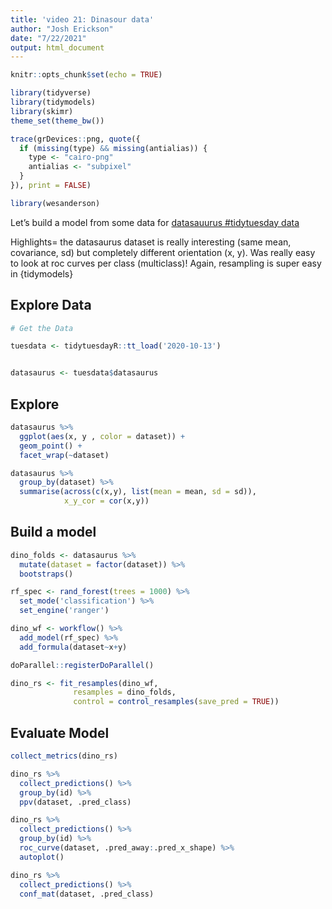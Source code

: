 ```yaml
---
title: 'video 21: Dinasour data'
author: "Josh Erickson"
date: "7/22/2021"
output: html_document
---
```


```r
knitr::opts_chunk$set(echo = TRUE)
```

```r
library(tidyverse)
library(tidymodels)
library(skimr)
theme_set(theme_bw())

trace(grDevices::png, quote({
  if (missing(type) && missing(antialias)) {
    type <- "cairo-png"
    antialias <- "subpixel"
  }
}), print = FALSE)

library(wesanderson)
```

Let's build a model from some data for [datasauurus #tidytuesday data](https://github.com/rfordatascience/tidytuesday/blob/master/data/2020/2020-10-13/readme.md)

Highlights=  the datasaurus dataset is really interesting (same mean, covariance, sd) but completely different orientation (x, y). Was really easy to look at roc curves per class (multiclass)! Again, resampling is super easy in {tidymodels}

## Explore Data

```r
# Get the Data

tuesdata <- tidytuesdayR::tt_load('2020-10-13')


datasaurus <- tuesdata$datasaurus

```

## Explore 

```r
datasaurus %>% 
  ggplot(aes(x, y , color = dataset)) + 
  geom_point() +
  facet_wrap(~dataset)
```

```r
datasaurus %>% 
  group_by(dataset) %>% 
  summarise(across(c(x,y), list(mean = mean, sd = sd)),
            x_y_cor = cor(x,y))
```

## Build a model

```r

dino_folds <- datasaurus %>% 
  mutate(dataset = factor(dataset)) %>% 
  bootstraps()

rf_spec <- rand_forest(trees = 1000) %>% 
  set_mode('classification') %>% 
  set_engine('ranger')

dino_wf <- workflow() %>% 
  add_model(rf_spec) %>% 
  add_formula(dataset~x+y)

```

```r
doParallel::registerDoParallel()

dino_rs <- fit_resamples(dino_wf,
              resamples = dino_folds,
              control = control_resamples(save_pred = TRUE))
```


## Evaluate Model

```r
collect_metrics(dino_rs)

dino_rs %>% 
  collect_predictions() %>% 
  group_by(id) %>% 
  ppv(dataset, .pred_class)

```


```r
dino_rs %>% 
  collect_predictions() %>% 
  group_by(id) %>% 
  roc_curve(dataset, .pred_away:.pred_x_shape) %>% 
  autoplot()
```



```r
dino_rs %>% 
  collect_predictions() %>% 
  conf_mat(dataset, .pred_class)
```

















